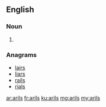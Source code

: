 ==English==

===Noun===
{{head|en|plural}}

# {{plural of|aril|lang=en}}

===Anagrams===
* [[lairs#English|lairs]]
* [[liars#English|liars]]
* [[rails#English|rails]]
* [[rials#English|rials]]

[[ar:arils]]
[[fr:arils]]
[[ku:arils]]
[[mg:arils]]
[[my:arils]]